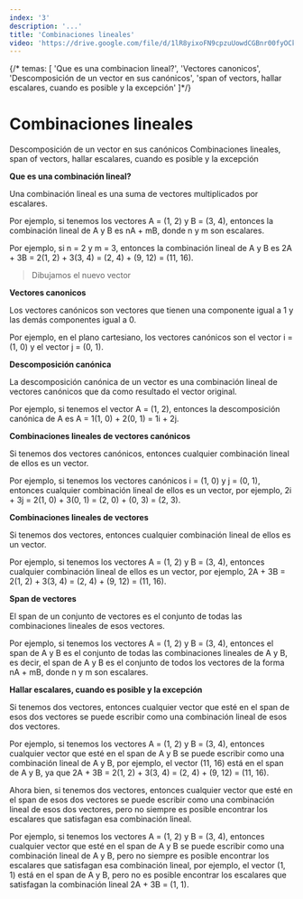 ```yaml
---
index: '3'
description: '...'
title: 'Combinaciones lineales'
video: 'https://drive.google.com/file/d/1lR8yixoFN9cpzuUowdCGBnr00fyOCkv2/preview'
---
```


{/* temas: [
    'Que es una combinacion lineal?',
    'Vectores canonicos',
    'Descomposición de un vector en sus canónicos',
    'span of vectors, hallar escalares, cuando es posible y la excepción'
]*/}

# Combinaciones lineales

Descomposición de un vector en sus canónicos
Combinaciones lineales, span of vectors, hallar escalares, cuando es posible y la excepción


**Que es una combinación lineal?**

Una combinación lineal es una suma de vectores multiplicados por escalares.

Por ejemplo, si tenemos los vectores A = (1, 2) y B = (3, 4), entonces la combinación lineal de A y B es nA + mB, donde n y m son escalares.

Por ejemplo, si n = 2 y m = 3, entonces la combinación lineal de A y B es 2A + 3B = 2(1, 2) + 3(3, 4) = (2, 4) + (9, 12) = (11, 16).

> Dibujamos el nuevo vector

**Vectores canonicos**

Los vectores canónicos son vectores que tienen una componente igual a 1 y las demás componentes igual a 0.

Por ejemplo, en el plano cartesiano, los vectores canónicos son el vector i = (1, 0) y el vector j = (0, 1).

**Descomposición canónica**

La descomposición canónica de un vector es una combinación lineal de vectores canónicos que da como resultado el vector original.

Por ejemplo, si tenemos el vector A = (1, 2), entonces la descomposición canónica de A es A = 1(1, 0) + 2(0, 1) = 1i + 2j.

**Combinaciones lineales de vectores canónicos**

Si tenemos dos vectores canónicos, entonces cualquier combinación lineal de ellos es un vector.

Por ejemplo, si tenemos los vectores canónicos i = (1, 0) y j = (0, 1), entonces cualquier combinación lineal de ellos es un vector, por ejemplo, 2i + 3j = 2(1, 0) + 3(0, 1) = (2, 0) + (0, 3) = (2, 3).

**Combinaciones lineales de vectores**

Si tenemos dos vectores, entonces cualquier combinación lineal de ellos es un vector.

Por ejemplo, si tenemos los vectores A = (1, 2) y B = (3, 4), entonces cualquier combinación lineal de ellos es un vector, por ejemplo, 2A + 3B = 2(1, 2) + 3(3, 4) = (2, 4) + (9, 12) = (11, 16).

**Span de vectores**

El span de un conjunto de vectores es el conjunto de todas las combinaciones lineales de esos vectores.

Por ejemplo, si tenemos los vectores A = (1, 2) y B = (3, 4), entonces el span de A y B es el conjunto de todas las combinaciones lineales de A y B, es decir, el span de A y B es el conjunto de todos los vectores de la forma nA + mB, donde n y m son escalares.

**Hallar escalares, cuando es posible y la excepción**

Si tenemos dos vectores, entonces cualquier vector que esté en el span de esos dos vectores se puede escribir como una combinación lineal de esos dos vectores.

Por ejemplo, si tenemos los vectores A = (1, 2) y B = (3, 4), entonces cualquier vector que esté en el span de A y B se puede escribir como una combinación lineal de A y B, por ejemplo, el vector (11, 16) está en el span de A y B, ya que 2A + 3B = 2(1, 2) + 3(3, 4) = (2, 4) + (9, 12) = (11, 16).

Ahora bien, si tenemos dos vectores, entonces cualquier vector que esté en el span de esos dos vectores se puede escribir como una combinación lineal de esos dos vectores, pero no siempre es posible encontrar los escalares que satisfagan esa combinación lineal.

Por ejemplo, si tenemos los vectores A = (1, 2) y B = (3, 4), entonces cualquier vector que esté en el span de A y B se puede escribir como una combinación lineal de A y B, pero no siempre es posible encontrar los escalares que satisfagan esa combinación lineal, por ejemplo, el vector (1, 1) está en el span de A y B, pero no es posible encontrar los escalares que satisfagan la combinación lineal 2A + 3B = (1, 1).
